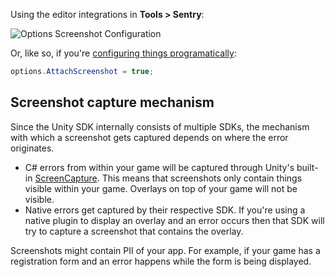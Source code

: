 Using the editor integrations in **Tools > Sentry**:

![Options Screenshot Configuration](./img/attach-screenshot-unity-editor.png)

Or, like so, if you're [configuring things programatically](/platforms/unity/configuration/options/):

```csharp {tabTitle:ScriptableOptionsConfiguration}
options.AttachScreenshot = true;
```

## Screenshot capture mechanism

Since the Unity SDK internally consists of multiple SDKs, the mechanism with which a screenshot gets captured depends on where the error originates.

- C# errors from within your game will be captured through Unity's built-in [ScreenCapture](https://docs.unity3d.com/ScriptReference/ScreenCapture.html). This means that screenshots only contain things visible within your game. Overlays on top of your game will not be visible.
- Native errors get captured by their respective SDK. If you're using a native plugin to display an overlay and an error occurs then that SDK will try to capture a screenshot that contains the overlay.

<Alert>

Screenshots might contain PII of your app. For example, if your game has a registration form and an error happens while the form is being displayed.

</Alert>
